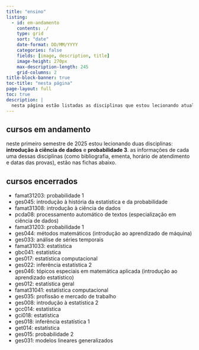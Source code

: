 ```yaml
---
title: "ensino"
listing:
  - id: em-andamento
    contents: ./
    type: grid
    sort: "date"
    date-format: DD/MM/YYYY
    categories: false
    fields: [image, description, title]
    image-height: 270px
    max-description-length: 245
    grid-columns: 2
title-block-banner: true
toc-title: "nesta página"
page-layout: full
toc: true
description: |
  nesta página estão listadas as disciplinas que estou lecionando atualmente e os cursos que já lecionei. as informações sobre as disciplinas em andamento estão organizadas em fichas, com links para o conteúdo completo.
---
```



## cursos em andamento

neste primeiro semestre de 2025 estou lecionando duas disciplinas: **introdução à ciência de dados** e **probabilidade 3**. as informações de cada uma dessas disciplinas (como bibliografia, ementa, horário de atendimento e datas das provas), estão nas fichas abaixo.

:::{#em-andamento}
:::

## cursos encerrados

- famat31203: probabilidade 1
- ges045: introdução à história da estatística e da probabilidade
- famat31308: introdução à ciência de dados
- pcda08: processamento automático de textos (especialização em ciência de dados)
- famat31203: probabilidade 1
- ges044: métodos matemáticos (introdução ao aprendizado de máquina)
- ges033: análise de séries temporais
- famat31033: estatística
- gbc041: estatística
- ges017: estatística computacional
- ges022: inferência estatística 2
- ges046: tópicos especiais em matemática aplicada (introdução ao aprendizado estatístico)
- ges012: estatística geral
- famat31041: estatística computacional
- ges035: profissão e mercado de trabalho
- ges008: introdução à estatística 2
- gcc014: estatística
- gci018: estatística
- ges018: inferência estatística 1
- get014: estatística
- ges015: probabilidade 2
- ges031: modelos lineares generalizados
